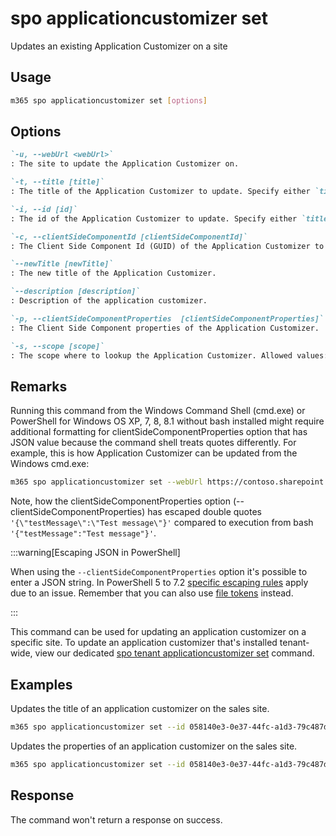 
# spo applicationcustomizer set

Updates an existing Application Customizer on a site

## Usage

```sh
m365 spo applicationcustomizer set [options]
```

## Options

```md definition-list
`-u, --webUrl <webUrl>`
: The site to update the Application Customizer on.

`-t, --title [title]`
: The title of the Application Customizer to update. Specify either `title`, `id` or `clientSideComponentId`.

`-i, --id [id]`
: The id of the Application Customizer to update. Specify either `title`, `id` or `clientSideComponentId`.

`-c, --clientSideComponentId [clientSideComponentId]`
: The Client Side Component Id (GUID) of the Application Customizer to update. Specify either `title`, `id` or `clientSideComponentId`.

`--newTitle [newTitle]`
: The new title of the Application Customizer.

`--description [description]`
: Description of the application customizer.

`-p, --clientSideComponentProperties  [clientSideComponentProperties]`
: The Client Side Component properties of the Application Customizer.

`-s, --scope [scope]`
: The scope where to lookup the Application Customizer. Allowed values: `Site`, `Web`, and `All`. Defaults to `All`.
```

<Global />

## Remarks

Running this command from the Windows Command Shell (cmd.exe) or PowerShell for Windows OS XP, 7, 8, 8.1 without bash installed might require additional formatting for clientSideComponentProperties option that has JSON value because the command shell treats quotes differently. For example, this is how Application Customizer can be updated from the Windows cmd.exe:

```sh
m365 spo applicationcustomizer set --webUrl https://contoso.sharepoint.com/sites/sales --id b41916e7-e69d-467f-b37f-ff8ecf8f99f2 --newTitle "Some customizer" --clientSideComponentProperties '{\"testMessage\":\"Test message\"}'
```

Note, how the clientSideComponentProperties option (--clientSideComponentProperties) has escaped double quotes `'{\"testMessage\":\"Test message\"}'` compared to execution from bash `'{"testMessage":"Test message"}'`.

:::warning[Escaping JSON in PowerShell]

When using the `--clientSideComponentProperties` option it's possible to enter a JSON string. In PowerShell 5 to 7.2 [specific escaping rules](./../../../user-guide/using-cli.mdx#escaping-double-quotes-in-powershell) apply due to an issue. Remember that you can also use [file tokens](./../../../user-guide/using-cli.mdx#passing-complex-content-into-cli-options) instead.

:::

This command can be used for updating an application customizer on a specific site. To update an application customizer that's installed tenant-wide, view our dedicated [spo tenant applicationcustomizer set](../tenant/tenant-applicationcustomizer-set.mdx) command.

## Examples

Updates the title of an application customizer on the sales site.

```sh
m365 spo applicationcustomizer set --id 058140e3-0e37-44fc-a1d3-79c487d371a3 --newTitle "Some customizer" --webUrl https://contoso.sharepoint.com/sites/sales
```

Updates the properties of an application customizer on the sales site.

```sh
m365 spo applicationcustomizer set --id 058140e3-0e37-44fc-a1d3-79c487d371a3 --clientSideComponentProperties '{ "testMessage": "Test message" }' --webUrl https://contoso.sharepoint.com/sites/sales
```

## Response

The command won't return a response on success.
